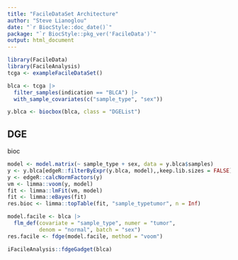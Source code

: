 ```yaml
---
title: "FacileDataSet Architecture"
author: "Steve Lianoglou"
date: "`r BiocStyle::doc_date()`"
package: "`r BiocStyle::pkg_ver('FacileData')`"
output: html_document
---
```


```r
library(FacileData)
library(FacileAnalysis)
tcga <- exampleFacileDataSet()

blca <- tcga |> 
  filter_samples(indication == "BLCA") |> 
  with_sample_covariates(c("sample_type", "sex"))

y.blca <- biocbox(blca, class = "DGEList")
```

## DGE

bioc

```r
model <- model.matrix(~ sample_type + sex, data = y.blca$samples)
y <- y.blca[edgeR::filterByExpr(y.blca, model),,keep.lib.sizes = FALSE]
y <- edgeR::calcNormFactors(y)
vm <- limma::voom(y, model)
fit <- limma::lmFit(vm, model)
fit <- limma::eBayes(fit)
res.bioc <- limma::topTable(fit, "sample_typetumor", n = Inf)
```

```r
model.facile <- blca |> 
  flm_def(covariate = "sample_type", numer = "tumor",
          denom = "normal", batch = "sex")
res.facile <- fdge(model.facile, method = "voom")
```


```r
iFacileAnalysis::fdgeGadget(blca)
```

